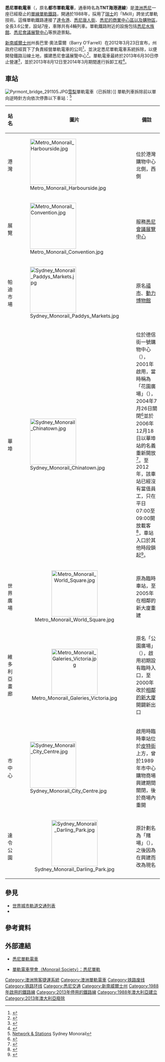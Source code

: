 {{noteTA
|G1=Railway
|G2=Transport
|T=zh:悉尼单轨电车;zh-hans:悉尼单轨电车;zh-hk:雪梨單軌電車;zh-tw:雪梨單軌電車;
|1=zh:悉尼; zh-hans:悉尼;zh-hk:雪梨;zh-tw:雪梨;
|2=zh-hans:中心商务区;zh-hk:商業中心區;zh-tw:中央商業區;
|3=zh-hans:澳大利亚;zh-hk:澳洲;zh-tw:澳洲;
}}
{{Infobox rail system-route
 |name= 悉尼單軌電車<br/>Sydney Monorail
 |logo= Sydney Monorail logo.png
 |logo_width= 100px
 |image= Sydney Monorail (16634855792).jpg
 |locale={{AUS}}[[悉尼|悉尼]]
 |type = 跨坐式[[单轨铁路|单轨铁路]]
 |open= 1988年7月21日
 |stop_operation= 2013年6月30日
 |operation_note=
 |linelength= {{convert|3.6|km}}
 |routes = 1
 |stations= 8
 |main_stations=會展（轉車站）<br />達令港<br />市中心
 |ridership2=約300萬（年均，2012年）<ref name=xinhua/>
 |fleet_size=
 |track_gauge=
 |owner=悉尼都市運輸（[[新南威爾士州|新南威爾士州]]政府轄下的公司）
 |operator=[[威立雅運輸|威立雅運輸]]悉尼
 |franchise=
 |hq=
 |key_person=
 |website=
}}

'''悉尼單軌電車'''（{{lang-en|Sydney Monorail}}，原名'''都市單軌電車'''，通車時名為'''TNT海港連線'''）是[[澳洲|澳洲]][[悉尼|悉尼]]一座已經廢止的[[單線鐵路|單線]][[單軌鐵路|單軌鐵路]]，開通於1988年，採用了[[瑞士|瑞士]]{{en-link|豐羅控股|Von Roll Holding|豐羅集團}}的「MkIII」跨坐式單軌技術。這條單軌鐵路連接了[[達令港|達令港]]、[[悉尼唐人街|悉尼唐人街]]、[[悉尼商業中心區|悉尼的商業中心區以及購物區]]，全長3.6公里，設站7座，車隊共有4輛列車。單軌鐵路附近的設施包括[[悉尼水族館|悉尼水族館]]、[[悉尼會議展覽中心|悉尼會議展覽中心]]等旅遊景點。

[[新南威爾士州|新南威爾士州]]州長巴里·奧法雷爾（Barry O'Farrell）在2012年3月23日宣布，州政府已經買下了負責經營單軌電車的公司<ref name="afp">{{cite news|url=http://hk.news.yahoo.com/%E7%95%B6%E5%9C%B0%E4%BA%BA%E4%B8%8D%E6%84%9B-%E9%9B%AA%E6%A2%A8%E5%96%AE%E8%BB%8C%E9%9B%BB%E8%BB%8A%E6%8B%86%E9%99%A4-052006219.html|title=當地人不愛 雪梨單軌電車拆除|work=法新社|date=2012年3月23日|accessdate=2012年3月25日|archive-url=https://web.archive.org/web/20120326035856/http://hk.news.yahoo.com/%E7%95%B6%E5%9C%B0%E4%BA%BA%E4%B8%8D%E6%84%9B-%E9%9B%AA%E6%A2%A8%E5%96%AE%E8%BB%8C%E9%9B%BB%E8%BB%8A%E6%8B%86%E9%99%A4-052006219.html|archive-date=2012年3月26日|dead-url=no}}</ref>，並決定悉尼單軌電車系統拆除，以便開發鐵路沿線土地，擴建悉尼會議展覽中心<ref name=xinhua>{{cite news|url=http://news.xinhuanet.com/world/2012-03/25/c_111699661.htm|title=悉尼环城单轨列车即将寿终正寝|work=新華網|date=2012年3月25日|accessdate=2012年3月25日|archive-url=https://web.archive.org/web/20131208222847/http://news.xinhuanet.com/world/2012-03/25/c_111699661.htm|archive-date=2013年12月8日|dead-url=no}}</ref>。單軌電車最終於2013年6月30日停止營運<ref>{{cite news|author=樊慧强|title=悉尼单轨列车将成为历史|url=http://www.radioaustralia.net.au/chinese/2013-06-30/%E6%82%89%E5%B0%BC%E5%8D%95%E8%BD%A8%E5%88%97%E8%BD%A6%E5%B0%86%E6%88%90%E4%B8%BA%E5%8E%86%E5%8F%B2/1153878|publisher=澳洲電台|accessdate=2013年12月6日|date=2013年7月3日|archive-url=https://web.archive.org/web/20131212195010/http://www.radioaustralia.net.au/chinese/2013-06-30/%E6%82%89%E5%B0%BC%E5%8D%95%E8%BD%A8%E5%88%97%E8%BD%A6%E5%B0%86%E6%88%90%E4%B8%BA%E5%8E%86%E5%8F%B2/1153878|archive-date=2013年12月12日|dead-url=no}}</ref>，並於2013年8月12日至2014年3月期間進行拆卸工程<ref>{{cite web|title=Monorail Removal Project |url=http://www.transport.nsw.gov.au/projects-monorail-removal-project |publisher=Transport for NSW |accessdate=2013-12-06 |deadurl=yes |archiveurl=https://web.archive.org/web/20131213203239/http://www.transport.nsw.gov.au/projects-monorail-removal-project |archivedate=2013-12-13 }}</ref>。

==車站==
[[File:Pyrmont_bridge_291105.JPG|thumb]][[悉尼|雪梨]]單軌電車（已拆除）]]
單軌列車拆除前以單向逆時針方向依次停靠以下車站：<ref>[https://web.archive.org/web/20130502174445/http://www.monorail.com.au/travel-info/network-stations/ Network & Stations] Sydney Monorail</ref>
{|class="wikitable"
!站名
!圖片
!備註
|-
|港灣<br />{{lang|en|Harbourside}}
|[[File:Metro_Monorail_Harbourside.jpg|150px]]
|位於港灣購物中心北側，{{link-en|皮爾蒙特橋|Pyrmont Bridge}}西側
|-
|展覽<br />{{lang|en|Convention}}
|[[File:Metro_Monorail_Convention.jpg|150px]]
|服務[[悉尼會議展覽中心|悉尼會議展覽中心]]
|-
|帕迪市場<br />{{lang|de|Paddy's Markets}}
|[[File:Sydney_Monorail_Paddys_Markets.jpg|150px]]
|原名[[禧市_(新南威爾斯)|禧市]]、[[動力博物館|動力博物館]]
|-
|華埠<br />{{lang|de|Chinatown}}
|[[File:Sydney_Monorail_Chinatown.jpg|150px]]
|位於德信街一號購物中心（{{lang|en|One Dixon Street}}），2001年啟用，當時稱為「花園廣場」（{{lang|en|Garden Plaza}}），2004年7月26日關閉<ref>{{Cite web|title=Metro Monorail: Garden Plaza Station Closed |url=http://www.metromonorail.com.au/news.asp#230704 |accessdate=1 July 2013 |date=2004-07-23 |deadurl=unfit |archiveurl=https://web.archive.org/web/20040820110655/http://www.metromonorail.com.au/news.asp#230704 |archivedate=20 August 2004 }}</ref>並於2006年12月18日以華埠站的名義重新開放<ref>{{Cite web|title=Metro Monorail: New Monorail Station at Chinatown Means Even More for Sydney Visitors |url=http://www.metromonorail.com.au/news.asp#230704 |accessdate=1 July 2013 |date=2006-12-18 |deadurl=unfit |archiveurl=https://web.archive.org/web/20040820110655/http://www.metromonorail.com.au/news.asp#230704 |archivedate=20 August 2004 }}</ref>。至2012年，該車站已經沒有當值員工，只在平日07:00至09:00開放載客<ref>{{cite web|title=Wongm's Rail Gallery: Notice of the limited operating hours at Chinatown station|url=http://railgallery.wongm.com/sydney-monorail-infrastructure/E115_9286.jpg.html|accessdate=2013-07-01|date=23 July 2012|archive-url=https://web.archive.org/web/20140326060838/http://railgallery.wongm.com/sydney-monorail-infrastructure/E115_9286.jpg.html|archive-date=2014-03-26|dead-url=no}}</ref>，車站入口於其他時段鎖起<ref>{{cite web|title=Wongm's Rail Gallery: Monorail driver leaves the cab to lock up Chinatown station|url=http://railgallery.wongm.com/sydney-monorail-infrastructure/E116_1855.jpg.html|accessdate=2013-07-01|date=25 July 2012|archive-url=https://web.archive.org/web/20130412204834/http://railgallery.wongm.com/sydney-monorail-infrastructure/E116_1855.jpg.html|archive-date=2013-04-12|dead-url=no}}</ref>。
|-
|世界廣場<br />{{lang|en|World Square}}
|align="center"|[[File:Metro_Monorail_World_Square.jpg|150px]]
|原為臨時車站，至2005年在相鄰的新大廈重建
|-
|維多利亞畫廊<br />{{lang|en|Galeries Victoria}}
|align="center"|[[File:Metro_Monorail_Galeries_Victoria.jpg|150px]]
|原名「公園廣場」（{{lang|en|Park Plaza}}），啟用初期設有臨時入口，至2000年改於[[花旗集團中心_(悉尼)|相鄰的新大廈]]開闢新出口
|-
|市中心<br />{{lang|en|City Centre}}
|[[File:Sydney_Monorail_City_Centre.jpg|150px]]
|啟用時臨時車站位於[[皮特街_(悉尼)|皮特街]]上方，曾於1989年市中心購物商場興建期間關閉，後於商場內重開
|-
|達令公園<br />{{lang|en|Darling Park}}
|align="center"|[[File:Sydney_Monorail_Darling_Park.jpg|150px]]
|原計劃名為「賭場」（{{lang|en|Casino}}），之後因為{{link-en|The Star (悉尼)|The Star, Sydney|悉尼賭場}}在{{link-en|皮爾蒙特|Pyrmont, New South Wales}}興建而改為現名
|}

==參見==
*[[世界城市軌道交通列表|世界城市軌道交通列表]]
*{{en-link|達利奇山線|Dulwich Hill Line}}

==參考資料==
<references/>

==外部連結==
{{Commonscat}}
*{{en}}[https://web.archive.org/web/20110218213835/http://www.metrotransport.com.au/index.php/about-us 悉尼單軌電車]
*{{en}}[https://web.archive.org/web/20051129030433/http://www.monorails.org/tMspages/Sydney.html 單軌電車學會（Monorail Society）：悉尼單軌]

{{DEFAULTSORT:Metro Monorail}}
[[Category:澳洲旅客捷運系統|Category:澳洲旅客捷運系統]]
[[Category:澳洲單軌電車|Category:澳洲單軌電車]]
[[Category:铁路废线|Category:铁路废线]]
[[Category:铁路环线|Category:铁路环线]]
[[Category:悉尼交通|Category:悉尼交通]]
[[Category:新南威爾士州|Category:新南威爾士州]]
[[Category:1988年啟用的鐵路線|Category:1988年啟用的鐵路線]]
[[Category:2013年停用的鐵路線|Category:2013年停用的鐵路線]]
[[Category:1988年澳大利亞建立|Category:1988年澳大利亞建立]]
[[Category:2013年澳大利亞廢除|Category:2013年澳大利亞廢除]]